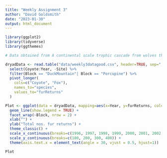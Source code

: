 ```yaml
---
title: "Weekly Assignment 3"
author: "David Goldsmith"
date: "2023-01-30"
output: html_document
---
```


```r
library(ggplot2)
library(tidyverse)
library(ggthemes)

# Data obtained from A continental scale trophic cascade from wolves through coyotes to foxes, https://doi.org/10.5061/dryad.s0d20

dryadData <- read.table("data/weekly3datagood.csv", header=TRUE, sep=",", stringsAsFactors = TRUE) %>%
  select(Coyote:Year, -Site) %>%
  filter(Block == "DuckMountain"| Block == "Porcupine") %>%
  pivot_longer(
    cols=c("Coyote", "Fox"),
    names_to="species",
    values_to="furReturns"
  )

Plot <- ggplot(data = dryadData, mapping=aes(x=Year, y=furReturns, color = species)) +
  geom_line(show.legend = TRUE) +
  facet_wrap(~Block, nrow = 2) +
  xlab("") +
  ylab("Total nos. fur returns") +
  theme_classic() +
  scale_x_continuous(breaks=c(1996, 1997, 1998, 1999, 2000, 2001, 2002, 2003, 2004, 2005, 2006, 2007, 2008, 2009, 2010, 2011)) +
  scale_y_continuous(breaks=c(100, 200, 300, 400)) +
  theme(axis.text.x = element_text(angle = 30, vjust = 0.5, hjust=1))

Plot
```

